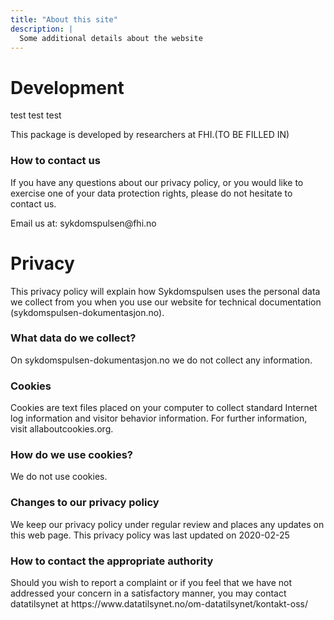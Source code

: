 ```yaml
---
title: "About this site"
description: |
  Some additional details about the website
---
```


# Development

test test test 

This package is developed by researchers at FHI.(TO BE FILLED IN)

### How to contact us

If you have any questions about our privacy policy, or you would like to exercise one of your data protection rights, please do not hesitate to contact us.

Email us at: sykdomspulsen@fhi.no





# Privacy

This privacy policy will explain how Sykdomspulsen uses the personal data we collect from you when you use our website for technical documentation (sykdomspulsen-dokumentasjon.no).

### What data do we collect?

On sykdomspulsen-dokumentasjon.no we do not collect any information.

### Cookies

Cookies are text files placed on your computer to collect standard Internet log information and visitor behavior information. For further information, visit allaboutcookies.org.

### How do we use cookies?

We do not use cookies.

### Changes to our privacy policy

We keep our privacy policy under regular review and places any updates on this web page. This privacy policy was last updated on 2020-02-25

### How to contact the appropriate authority

Should you wish to report a complaint or if you feel that we have not addressed your concern in a satisfactory manner, you may contact datatilsynet at https://www.datatilsynet.no/om-datatilsynet/kontakt-oss/


